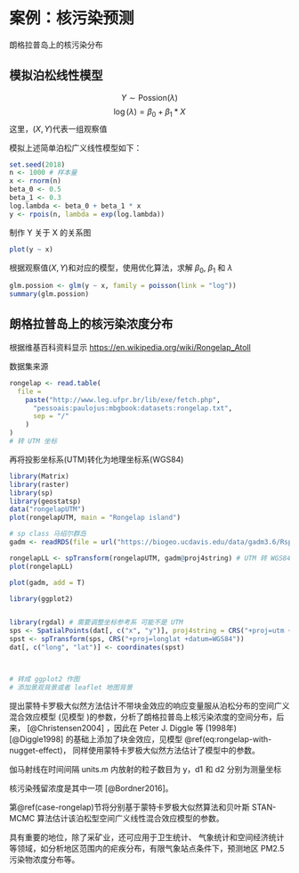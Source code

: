 # 案例：核污染预测 {#case-ronglap}

朗格拉普岛上的核污染分布

## 模拟泊松线性模型

$$Y \sim \mathrm{Possion}(\lambda)$$
$$\log(\lambda) = \beta_0 + \beta_1 * X$$
这里，$(X,Y)$代表一组观察值

模拟上述简单泊松广义线性模型如下：

```r
set.seed(2018)
n <- 1000 # 样本量
x <- rnorm(n)
beta_0 <- 0.5
beta_1 <- 0.3
log.lambda <- beta_0 + beta_1 * x
y <- rpois(n, lambda = exp(log.lambda))
```

制作 Y 关于 X 的关系图

```r
plot(y ~ x)
```

根据观察值$(X,Y)$和对应的模型，使用优化算法，求解 $\beta_0$, $\beta_1$ 和 $\lambda$

```r
glm.possion <- glm(y ~ x, family = poisson(link = "log"))
summary(glm.possion)
```

## 朗格拉普岛上的核污染浓度分布

根据维基百科资料显示 <https://en.wikipedia.org/wiki/Rongelap_Atoll>

数据集来源

```r
rongelap <- read.table(
  file =
    paste("http://www.leg.ufpr.br/lib/exe/fetch.php",
      "pessoais:paulojus:mbgbook:datasets:rongelap.txt",
      sep = "/"
    )
)
# 转 UTM 坐标
```

再将投影坐标系(UTM)转化为地理坐标系(WGS84)

```r
library(Matrix)
library(raster)
library(sp)
library(geostatsp)
data("rongelapUTM")
plot(rongelapUTM, main = "Rongelap island")

# sp class 马绍尔群岛
gadm <- readRDS(file = url("https://biogeo.ucdavis.edu/data/gadm3.6/Rsp/gadm36_MHL_0_sp.rds"))

rongelapLL <- spTransform(rongelapUTM, gadm@proj4string) # UTM 转 WGS84
plot(rongelapLL)

plot(gadm, add = T)

library(ggplot2)


library(rgdal) # 需要调整坐标参考系 可能不是 UTM
sps <- SpatialPoints(dat[, c("x", "y")], proj4string = CRS("+proj=utm +zone=28"))
spst <- spTransform(sps, CRS("+proj=longlat +datum=WGS84"))
dat[, c("long", "lat")] <- coordinates(spst)



# 转成 ggplot2 作图
# 添加景观背景或者 leaflet 地图背景
```

提出蒙特卡罗极大似然方法估计不带块金效应的响应变量服从泊松分布的空间广义混合效应模型 (见模型  )的参数，分析了朗格拉普岛上核污染浓度的空间分布，后来， [@Christensen2004] ，因此在 Peter J. Diggle 等 (1998年) [@Diggle1998] 的基础上添加了块金效应，见模型 \@ref(eq:rongelap-with-nugget-effect)， 同样使用蒙特卡罗极大似然方法估计了模型中的参数。

 
伽马射线在时间间隔 units.m 内放射的粒子数目为 y，d1 和 d2 分别为测量坐标
 
 核污染残留浓度是其中一项 [@Bordner2016]。
 
 
 
 第\@ref(case-rongelap)节将分别基于蒙特卡罗极大似然算法和贝叶斯 STAN-MCMC 算法估计该泊松型空间广义线性混合效应模型的参数。

 具有重要的地位，除了采矿业，还可应用于卫生统计、 气象统计和空间经济统计等领域，如分析地区范围内的疟疾分布，有限气象站点条件下，预测地区 PM2.5 污染物浓度分布等。
